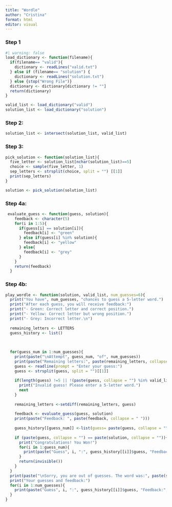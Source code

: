 ```yaml
---
title: "Wordle"
author: "Cristina"
format: html
editor: visual
---
```


### Step 1

```r
#| warning: false
load_dictionary <- function(filename){
  if(filename== "valid"){
    dictionary <- readLines("valid.txt")
  } else if (filename== "solution") {
    dictionary <- readLines("solution.txt")
  } else {stop("Wrong File")}
  dictionary <- dictionary[dictionary != ""]
  return(dictionary)
}

valid_list <- load_dictionary("valid")
solution_list <- load_dictionary("solution")
```

### Step 2:

```r

solution_list <- intersect(solution_list, valid_list)
```

### Step 3:

```r
pick_solution <- function(solution_list){
  five_letter <- solution_list[nchar(solution_list)==5]
  choice <- sample(five_letter, 1)
  sep_letters <- strsplit(choice, split = "") [[1]]  
  print(sep_letters)
}

solution <- pick_solution(solution_list)

```

### Step 4a:

```r
 evaluate_guess <- function(guess, solution){
    feedback <- character(5)
    for(i in 1:5){
      if(guess[i] == solution[i]){
        feedback[i] <- "green"
      } else if(guess[i] %in% solution){
        feedback[i] <- "yellow"
      } else{
        feedback[i] <- "grey"
      }
    }
    return(feedback)
  }
```

### Step 4b:

```r

play_wordle <- function(solution, valid_list, num_guesses=6){
  print("You have", num_guesses, "chances to guess a 5-letter word.")
  print("After each guess, you will receive feedback:")
  print("- Green: Correct letter and correct position.")
  print("- Yellow: Correct letter but wrong position.")
  print("- Grey: Incorrect letter.\n")
  
  remaining_letters <- LETTERS
  guess_history <- list()
  
 
  
  for(guess_num in 1:num_guesses){
    print(paste("\nAttempt", guess_num, "of", num_guesses))
    print(paste("Remaining letters:", paste(remaining_letters, collapse = " ")))
    guess <- readline(prompt = "Enter your guess:")
    guess <- strsplit(guess, split = "")[[1]]
    
    if(length(guess) !=5 || !(paste(guess, collapse = "") %in% valid_list)){
      print("Invalid guess! Please enter a 5-letter word.")
      next
    }
    
    remaining_letters <-setdiff(remaining_letters, guess)
    
    feedback <- evaluate_guess(guess, solution)
    print(paste("Feedback: ", paste(feedback, collapse = " ")))
    
    guess_history[[guess_num]] <-list(guess= paste(guess, collapse = ""), feedback=feedback)
    
    if (paste(guess, collapse = "") == paste(solution, collapse = "")){
      print("Congratulations! You Won!")
      for(i in 1:guess_num){
        print(paste("Guess", i, ":", guess_history[[i]]$guess, "Feedback:", paste(guess_history[[i]]$feedback, collapse = " ")))
      }
      return(invisible())
    }
  }
  print(paste("\nSorry, you are out of guesses. The word was:", paste(solution, collapse = "")))
  print("Your guesses and feedback:")
  for(i in 1:num_guesses){
    print(paste("Guess", i, ":", guess_history[[i]]$guess, "Feedback:", paste(guess_history[[i]]$feedback, collapse = " ")))
  }
}

```
